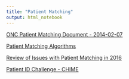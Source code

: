 ```yaml
---
title: "Patient Matching"
output: html_notebook
---
```

 
[ONC Patient Matching Document - 2014-02-07](http://journal.ahima.org/wp-content/uploads/ONC-Patient-Identification-Matching-Final-Report-February-2014.pdf)
 
[Patient Matching Algorithms](http://clinfowiki.org/wiki/index.php/Patient_Matching_Algorithms#Advanced_Algorithms:)

[Review of Issues with Patient Matching in 2016](http://www.modernhealthcare.com/article/20160123/MAGAZINE/301239980)




[Patient ID Challenge - CHIME](https://herox.com/PatientIDChallenge)
